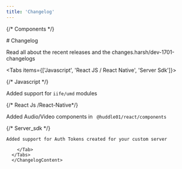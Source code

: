 ```yaml
---
title: 'Changelog'
---
```



{/* Components */}


<div className="flex w-full h-full">

<div className="flex flex-col h-full  md:p-9 w-full">
# Changelog

Read all about the recent releases and the changes.harsh/dev-1701-changelogs

<ChangelogContent>

<Tabs items={['Javascript', 'React JS / React Native', 'Server Sdk']}>

 {/* Javascript */}
   <Tab>
  <TabStrip version="1.0.0-beta.15" date="24 January 2024"> 

  Added support for `iife/umd` modules

  

  
   </TabStrip>    
  
   </Tab>


   {/* React Js /React-Native*/}
   <Tab>

   <TabStrip  version="1.0.0-beta.15" date="24 January 2024"> 

 
   Added Audio/Video components in ` @huddle01/react/components`
  </TabStrip>
   </Tab> 


{/* Server_sdk */}
        <Tab>
   <TabStrip version="1.0.0-beta.2" date="26 July 2023"> 
    
    Added support for Auth Tokens created for your custom server
    
   </TabStrip>  

    
        </Tab> 
      </Tabs>
      </ChangelogContent>


</div>
</div>
